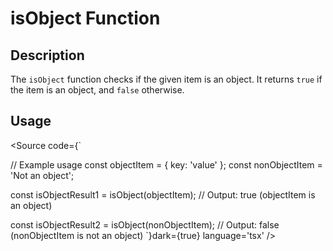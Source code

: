 
<Meta title='Utils/Object/isObject' />

# isObject Function

## Description

The `isObject` function checks if the given item is an object. It returns `true` if the item is an object, and `false` otherwise.

## Usage

<Source code={`

// Example usage
const objectItem = { key: 'value' };
const nonObjectItem = 'Not an object';

const isObjectResult1 = isObject(objectItem);
// Output: true (objectItem is an object)

const isObjectResult2 = isObject(nonObjectItem);
// Output: false (nonObjectItem is not an object)
`}dark={true} language='tsx' />
